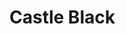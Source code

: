 
# Castle Black
<ProjectDetails
  floatRight
  region="The Wall"
  house="Night's Watch"
  type="Castle"
  status="Completed"
  warp="/warp castleblack"
  projectLead="NickShaiB"
  dateStarted="2013-03-09T08:00:00+00:00"
  dateCompleted="2013-03-09T08:00:00+00:00"
/>
